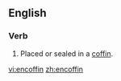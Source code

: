 ==English==

===Verb===
{{en-verb|encoffins|encoffining|encoffined|encoffined}}

# Placed or sealed in a [[coffin]].

[[vi:encoffin]]
[[zh:encoffin]]